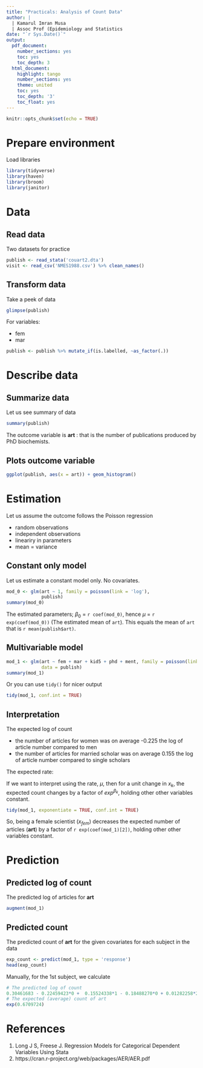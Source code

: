 ---
title: "Practicals: Analysis of Count Data"
author: |
  | Kamarul Imran Musa
  | Assoc Prof (Epidemiology and Statistics
date: "`r Sys.Date()`"
output:
  pdf_document:
    number_sections: yes
    toc: yes
    toc_depth: 3
  html_document:
    highlight: tango
    number_sections: yes
    theme: united
    toc: yes
    toc_depth: '3'
    toc_float: yes
---

\newpage

```{r setup, include=FALSE}
knitr::opts_chunk$set(echo = TRUE)
```

# Prepare environment

Load libraries

```{r}
library(tidyverse)
library(haven)
library(broom)
library(janitor)
```


# Data

## Read data

Two datasets for practice

```{r}
publish <- read_stata('couart2.dta')
visit <- read_csv('NMES1988.csv') %>% clean_names()
```

## Transform data

Take a peek of data

```{r}
glimpse(publish)
```


For variables:

- fem
- mar

```{r}
publish <- publish %>% mutate_if(is.labelled, ~as_factor(.))
```


# Describe data

## Summarize data

Let us see summary of data

```{r}
summary(publish)
```

The outcome variable is **art** : that is the number of publications produced by PhD biochemists. 

## Plots outcome variable

```{r}
ggplot(publish, aes(x = art)) + geom_histogram() 
```


# Estimation

Let us assume the outcome follows the Poisson regression

- random observations
- independent observations 
- lineariry in parameters
- mean = variance 

## Constant only model

Let us estimate a constant model only. No covariates.

```{r}
mod_0 <- glm(art ~ 1, family = poisson(link = 'log'), 
             publish)
summary(mod_0)
```

The estimated parameters; $\beta_0$ = `r coef(mod_0)`, hence $\mu$ = `r exp(coef(mod_0))` (The estimated mean of `art`). This equals the mean of `art` that is `r mean(publish$art)`.

## Multivariable model

```{r}
mod_1 <- glm(art ~ fem + mar + kid5 + phd + ment, family = poisson(link = 'log'), 
             data = publish)
summary(mod_1)
```

Or you can use `tidy()` for nicer output

```{r}
tidy(mod_1, conf.int = TRUE)
```

## Interpretation

The expected log of count

- the number of articles for women was on average -0.225 the log of article number compared to men
- the number of articles for married scholar was on average 0.155 the log of article number compared to single scholars

The expected rate:

If we want to interpret using the rate, $\mu$, then for a unit change in $x_k$, the expected count changes by a factor of $exp^{\beta_k}$, holding other other variables constant.  

```{r}
tidy(mod_1, exponentiate = TRUE, conf.int = TRUE)
```

So, being a female scientist ($x_{fem}$) decreases the expected number of articles (**art**) by a factor of `r exp(coef(mod_1)[2])`, holding other other variables constant.  

# Prediction

## Predicted log of count

The predicted log of articles for **art**

```{r}
augment(mod_1)
```

## Predicted count

The predicted count of **art** for the given covariates for each subject in the data 

```{r}
exp_count <- predict(mod_1, type = 'response')
head(exp_count)
```

Manually, for the 1st subject, we calculate

```{r}
# The predicted log of count
0.30461683 - 0.22459423*0 +  0.15524338*1 - 0.18488270*0 + 0.01282258*2.52 + 0.02554275*7
# The expected (average) count of art 
exp(0.6709724)
```

# References

1.  Long J S, Freese J. Regression Models for Categorical Dependent Variables Using Stata
2. https://cran.r-project.org/web/packages/AER/AER.pdf 

